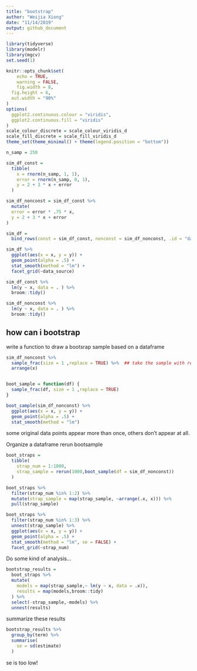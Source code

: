 ```yaml
---
title: "bootstrap"
author: "Weijia Xiong"
date: "11/14/2019"
output: github_document
---
```


```r
library(tidyverse)
library(modelr)
library(mgcv)
set.seed(1)

knitr::opts_chunk$set(
	echo = TRUE,
	warning = FALSE,
	fig.width = 8, 
  fig.height = 6,
  out.width = "90%"
)
options(
  ggplot2.continuous.colour = "viridis",
  ggplot2.continuous.fill = "viridis"
)
scale_colour_discrete = scale_colour_viridis_d
scale_fill_discrete = scale_fill_viridis_d
theme_set(theme_minimal() + theme(legend.position = "bottom"))

```



```r
n_samp = 250

sim_df_const = 
  tibble(
    x = rnorm(n_samp, 1, 1),
    error = rnorm(n_samp, 0, 1),
    y = 2 + 3 * x + error
  )

sim_df_nonconst = sim_df_const %>% 
  mutate(
  error = error * .75 * x,
  y = 2 + 3 * x + error
)
```

```r
sim_df = 
  bind_rows(const = sim_df_const, nonconst = sim_df_nonconst, .id = "data_source") 

sim_df %>% 
  ggplot(aes(x = x, y = y)) + 
  geom_point(alpha = .5) +
  stat_smooth(method = "lm") +
  facet_grid(~data_source) 
```


```r
sim_df_const %>% 
  lm(y ~ x, data = . ) %>% 
  broom::tidy() 

sim_df_nonconst %>% 
  lm(y ~ x, data = . ) %>% 
  broom::tidy() 
```

## how can i bootstrap 

write a function to draw a bootsrap sample based on a dataframe
```r
sim_df_nonconst %>% 
  sample_frac(size = 1 ,replace = TRUE) %>%  ## take the sample with replacement(some x appear more than once), size: proportion, 1: 100%
  arrange(x)


boot_sample = function(df) {
  sample_frac(df, size = 1 ,replace = TRUE)
}
```


```r
boot_sample(sim_df_nonconst) %>% 
  ggplot(aes(x = x, y = y)) + 
  geom_point(alpha = .5) +
  stat_smooth(method = "lm")
```
some original data points appear more than once, others don’t appear at all.



Organize a dataframe
rerun bootsample
```r
boot_straps = 
  tibble(
    strap_num = 1:1000,
    strap_sample = rerun(1000,boot_sample(df = sim_df_nonconst))
  )
```

```r
boot_straps %>% 
  filter(strap_num %in% 1:2) %>% 
  mutate(strap_sample = map(strap_sample, ~arrange(.x, x))) %>% 
  pull(strap_sample)
```


```r
boot_straps %>% 
  filter(strap_num %in% 1:3) %>% 
  unnest(strap_sample) %>% 
  ggplot(aes(x = x, y = y)) + 
  geom_point(alpha = .5) +
  stat_smooth(method = "lm", se = FALSE) +
  facet_grid(~strap_num) 
```

Do some kind of analysis...

```r
bootstrap_results =
  boot_straps %>% 
  mutate(
    models = map(strap_sample,~ lm(y ~ x, data = .x)),
    results = map(models,broom::tidy)
  ) %>% 
  select(-strap_sample,-models) %>% 
  unnest(results)
```

summarize these results

```r
bootstrap_results %>% 
  group_by(term) %>% 
  summarise(
    se = sd(estimate)
  )
```
se is too low!





